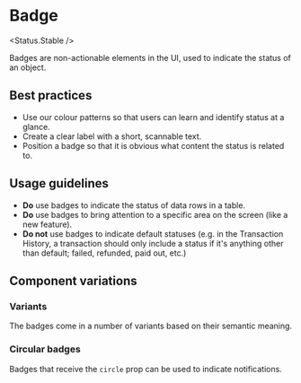 
<Meta of={Stories} />

# Badge

<Status.Stable />

Badges are non-actionable elements in the UI, used to indicate the status of an object.

<Story of={Stories.Base} />
<Props />

## Best practices

- Use our colour patterns so that users can learn and identify status at a glance.
- Create a clear label with a short, scannable text.
- Position a badge so that it is obvious what content the status is related to.

## Usage guidelines

- **Do** use badges to indicate the status of data rows in a table.
- **Do** use badges to bring attention to a specific area on the screen (like a new feature).
- **Do not** use badges to indicate default statuses (e.g. in the Transaction History, a transaction should only include a status if it's anything other than default; failed, refunded, paid out, etc.)

## Component variations

### Variants

The badges come in a number of variants based on their semantic meaning.

<Story of={Stories.Variants} />

### Circular badges

Badges that receive the `circle` prop can be used to indicate notifications.

<Story of={Stories.Circular} />
